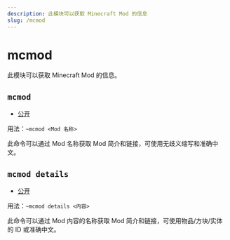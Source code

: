 ```yaml
---
description: 此模块可以获取 Minecraft Mod 的信息
slug: /mcmod
---
```


# mcmod

此模块可以获取 Minecraft Mod 的信息。

## `mcmod`

- [公开](permissions)

用法：`~mcmod <Mod 名称>`

此命令可以通过 Mod 名称获取 Mod 简介和链接，可使用无歧义缩写和准确中文。

## `mcmod details`

- [公开](permissions)

用法：`~mcmod details <内容>`

此命令可以通过 Mod 内容的名称获取 Mod 简介和链接，可使用物品/方块/实体的 ID 或准确中文。
